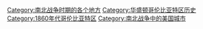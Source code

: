 [[Category:南北战争时期的各个地方|Category:南北战争时期的各个地方]]
[[Category:华盛顿哥伦比亚特区历史|Category:华盛顿哥伦比亚特区历史]]
[[Category:1860年代哥伦比亚特区|Category:1860年代哥伦比亚特区]]
[[Category:南北战争中的美国城市|Category:南北战争中的美国城市]]